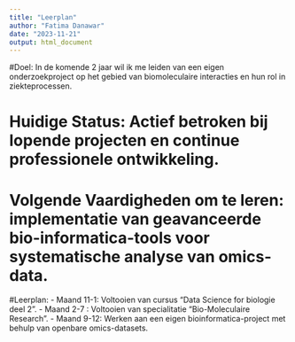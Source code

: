 ```yaml
---
title: "Leerplan"
author: "Fatima Danawar"
date: "2023-11-21"
output: html_document
---
```

#Doel: In de komende 2 jaar wil ik me leiden van een eigen onderzoekproject op het gebied van biomoleculaire interacties en hun rol in ziekteprocessen.

# Huidige Status: Actief betroken bij lopende projecten en continue professionele ontwikkeling.

# Volgende Vaardigheden om te leren: implementatie van geavanceerde bio-informatica-tools voor systematische analyse van omics-data.

#Leerplan:
- Maand 11-1: Voltooien van cursus "Data Science for biologie deel 2".
- Maand 2-7 : Voltooien van specialitatie "Bio-Moleculaire Research".
- Maand 9-12: Werken aan een eigen bioinformatica-project met behulp van openbare omics-datasets. 
